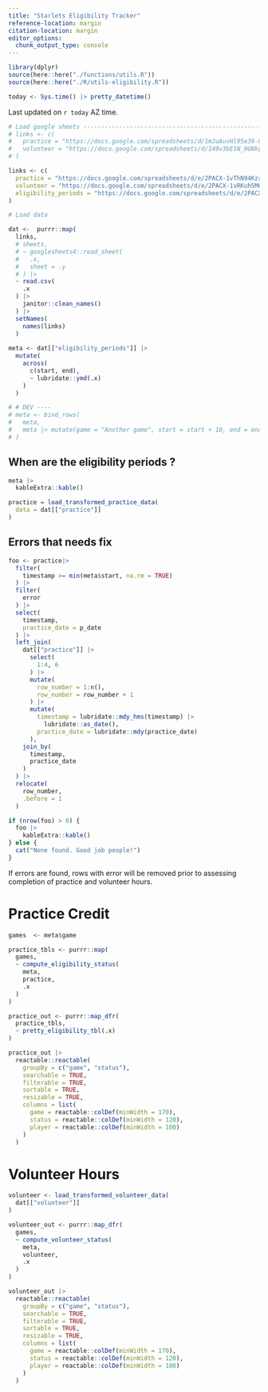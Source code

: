 ```yaml
---
title: "Starlets Eligibility Tracker"
reference-location: margin
citation-location: margin
editor_options: 
  chunk_output_type: console
---
```


```r
library(dplyr)
source(here::here("./functions/utils.R"))
source(here::here("./R/utils-eligibility.R"))

today <- Sys.time() |> pretty_datetime()
```


Last updated on `r today` AZ time.

```r
# Load google sheets ----------------------------------------------------------
# links <- c(
#   practice = "https://docs.google.com/spreadsheets/d/1mJuAuvHl95e39-0kdC1c_JkiB7lsaWw0O8UnnQobMN0",
#   volunteer = "https://docs.google.com/spreadsheets/d/149v3bE1N_0GNkyiTo4eFn-DCsJ1xDUolFQ9V3komxRM"
# )

links <- c(
  practice = "https://docs.google.com/spreadsheets/d/e/2PACX-1vThN94KzaEV4gk9lICkn7HnOJTAPtTDQuDypir_pxXMzwi7oGxgBbM21gVx6vjHoz-KZV2Jl0kHIhvm/pub?gid=1819256109&single=true&output=csv",
  volunteer = "https://docs.google.com/spreadsheets/d/e/2PACX-1vRKuh5MOL8VJi3VD_WtbbLVyH8O9rbjhkKYWET8IlUib_NBhSUW_jRVA7bZR18K8cSgmPcADy2ESaAa/pub?gid=845902717&single=true&output=csv",
  eligibility_periods = "https://docs.google.com/spreadsheets/d/e/2PACX-1vThN94KzaEV4gk9lICkn7HnOJTAPtTDQuDypir_pxXMzwi7oGxgBbM21gVx6vjHoz-KZV2Jl0kHIhvm/pub?gid=1566653249&single=true&output=csv"
)

```


```r

# Load data

dat <-  purrr::map(
  links,
  # sheets,
  # ~ googlesheets4::read_sheet(
  #   .x,
  #   sheet = .y
  # ) |> 
  ~ read.csv(
    .x
  ) |> 
    janitor::clean_names()
  ) |> 
  setNames(
    names(links)
  )
  
meta <- dat[["eligibility_periods"]] |>
  mutate(
    across(
      c(start, end),
      ~ lubridate::ymd(.x)
    )
  )

# # DEV ----
# meta <- bind_rows(
#   meta,
#   meta |> mutate(game = "Another game", start = start + 10, end = end + 10)
# )
```

::: {.callout-note collapse=true}

# When are the eligibility periods ?

```r
meta |> 
  kableExtra::kable()
```

:::

```r
practice = load_transformed_practice_data(
  data = dat[["practice"]]
)
```

::: {.callout-warning collapse=true}

## Errors that needs fix

```r

foo <- practice|> 
  filter(
    timestamp >= min(meta$start, na.rm = TRUE)
  ) |> 
  filter(
    error
  ) |> 
  select(
    timestamp,
    practice_date = p_date
  ) |> 
  left_join(
    dat[["practice"]] |> 
      select(
        1:4, 6
      ) |> 
      mutate(
        row_number = 1:n(),
        row_number = row_number + 1
      ) |> 
      mutate(
        timestamp = lubridate::mdy_hms(timestamp) |>
          lubridate::as_date(),
        practice_date = lubridate::mdy(practice_date)
      ),
    join_by(
      timestamp,
      practice_date
    )
  ) |> 
  relocate(
    row_number,
    .before = 1
  )

if (nrow(foo) > 0) {
  foo |> 
    kableExtra::kable()
} else {
  cat("None found. Good job people!")
}
```

If errors are found, rows with error will be removed
prior to assessing completion of practice and volunteer hours.

:::


# Practice Credit

```r
games  <- meta$game

practice_tbls <- purrr::map(
  games,
  ~ compute_eligibility_status(
    meta,
    practice,
    .x
  )
)

practice_out <- purrr::map_dfr(
  practice_tbls,
  ~ pretty_eligibility_tbl(.x)
)

```


```r
practice_out |> 
  reactable::reactable(
    groupBy = c("game", "status"),
    searchable = TRUE,
    filterable = TRUE,
    sortable = TRUE,
    resizable = TRUE,
    columns = list(
      game = reactable::colDef(minWidth = 170),
      status = reactable::colDef(minWidth = 120),
      player = reactable::colDef(minWidth = 100)
    )
  )
```

# Volunteer Hours

```r
volunteer <- load_transformed_volunteer_data(
  dat[["volunteer"]]
)

volunteer_out <- purrr::map_dfr(
  games,
  ~ compute_volunteer_status(
    meta,
    volunteer,
    .x
  )
)

volunteer_out |>
  reactable::reactable(
    groupBy = c("game", "status"),
    searchable = TRUE,
    filterable = TRUE,
    sortable = TRUE,
    resizable = TRUE,
    columns = list(
      game = reactable::colDef(minWidth = 170),
      status = reactable::colDef(minWidth = 120),
      player = reactable::colDef(minWidth = 100)
    )
  )

```

